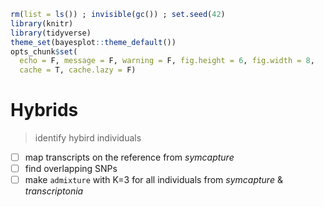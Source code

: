 ```r
rm(list = ls()) ; invisible(gc()) ; set.seed(42)
library(knitr)
library(tidyverse)
theme_set(bayesplot::theme_default())
opts_chunk$set(
  echo = F, message = F, warning = F, fig.height = 6, fig.width = 8,
  cache = T, cache.lazy = F)
```

# Hybrids

> identify hybird individuals

- [ ] map transcripts on the reference from *symcapture*
- [ ] find overlapping SNPs
- [ ] make `admixture` with K=3 for all individuals from *symcapture* & *transcriptonia*
